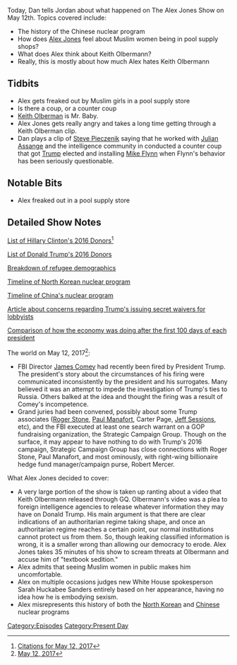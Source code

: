 {{DEFAULTSORT:
    #_EPISODE_0041:May 12, 2017
}}{{Episode
    | title           = May 12, 2017
    | caption         = Listen to this episode on [https://knowledgefight.libsyn.com/knowledge-fight-may-12-2017 Libsyn] [https://open.spotify.com/episode/2bSUtpHWt7lnnYsq3NMHeV Spotify], Read the [[Transcript/41: May 12, 2017|Unofficial Transcript]]
    | episodeNumber   = 41
    | length          = 03:40:23
    | airDate         = May 16, 2017
    | coverageDate    = May 12, 2017
    | episodeType     = [[:Category:Present Day|Present Day]]
    | appearance      = [[Steve Pieczenik]], [[Keith Olberman]], [[Sarah Huckabee Sanders]], [[Sean Spicer]]
    | oocDrop         = It isn't that Trump doesn't know how to use technology, he just doesn't trust it.
    | previousEpisode = [[40: May 10, 2017]]
    | nextEpisode     = [[Spiritual Correction]]
}}

{{Stub}}

Today, Dan tells Jordan about what happened on The Alex Jones Show on May 12th. Topics covered include:

*The history of the Chinese nuclear program
*How does [[Alex Jones]] feel about Muslim women being in pool supply shops?
*What does Alex think about Keith Olbermann?
*Really, this is mostly about how much Alex hates Keith Olbermann

==Tidbits==

*Alex gets freaked out by Muslim girls in a pool supply store
*Is there a coup, or a counter coup
*[[Keith Olberman]] is Mr. Baby.
*Alex Jones gets really angry and takes a long time getting through a Keith Olberman clip.
*Dan plays a clip of [[Steve Pieczenik]] saying that he worked with [[Julian Assange]] and the intelligence community in conducted a counter coup that got [[Donald Trump|Trump]] elected and installing [[General Michael Flynn|Mike Flynn]] when Flynn's behavior has been seriously questionable.

==Notable Bits==

*Alex freaked out in a pool supply store

==Detailed Show Notes==

[https://www.opensecrets.org/politicians/contrib.php?cid=N00000019&cycle=Career List of Hillary Clinton's 2016 Donors]<ref>[https://knowledgefight.com/research/2017/5/15/citations-for-may-12-2017 Citations for May 12, 2017]</ref>

[https://www.opensecrets.org/pres16/contributors?id=n00023864 List of Donald Trump's 2016 Donors]

[http://www.snopes.com/refugee-invaders-meme/ Breakdown of refugee demographics]

[https://web.archive.org/web/20130425162315/http://americansecurityproject.org/ASP%20Reports/Ref%200072%20-%20North%20Korea%E2%80%99s%20Nuclear%20Program%20.pdf Timeline of North Korean nuclear program]

[http://www.nti.org/media/pdfs/china_nuclear_3.pdf?_=1364257156 Timeline of China's nuclear program]

[https://www.nytimes.com/2017/05/01/us/politics/top-ethics-officer-challenges-trump-over-secret-waivers-for-ex-lobbyists.html Article about concerns regarding Trump's issuing secret waivers for lobbyists]

[http://www.marketwatch.com/story/how-the-trump-stock-market-ranks-as-he-approaches-his-100th-day-in-office-2017-04-12 Comparison of how the economy was doing after the first 100 days of each president]

The world on May 12, 2017<ref>[https://knowledgefight.com/the-past/2017/5/12/may-12-2017 May 12, 2017]</ref>:

*FBI Director [[James Comey]] had recently been fired by President Trump. The president's story about the circumstances of his firing were communicated inconsistently by the president and his surrogates. Many believed it was an attempt to impede the investigation of Trump's ties to Russia. Others balked at the idea and thought the firing was a result of Comey's incompetence.
*Grand juries had been convened, possibly about some Trump associates ([[Roger Stone]], [[Paul Manafort]], Carter Page, [[Jeff Sessions]], etc), and the FBI executed at least one search warrant on a GOP fundraising organization, the Strategic Campaign Group. Though on the surface, it may appear to have nothing to do with Trump's 2016 campaign, Strategic Campaign Group has close connections with Roger Stone, Paul Manafort, and most ominously, with right-wing billionaire hedge fund manager/campaign purse, Robert Mercer.

What Alex Jones decided to cover:

*A very large portion of the show is taken up ranting about a video that Keith Olbermann released through GQ. Olbermann's video was a plea to foreign intelligence agencies to release whatever information they may have on Donald Trump. His main argument is that there are clear indications of an authoritarian regime taking shape, and once an authoritarian regime reaches a certain point, our normal institutions cannot protect us from them. So, though leaking classified information is wrong, it is a smaller wrong than allowing our democracy to erode. Alex Jones takes 35 minutes of his show to scream threats at Olbermann and accuse him of "textbook sedition."
*Alex admits that seeing Muslim women in public makes him uncomfortable.
*Alex on multiple occasions judges new White House spokesperson Sarah Huckabee Sanders entirely based on her appearance, having no idea how he is embodying sexism.
*Alex misrepresents this history of both the [https://web.archive.org/web/20130425162315/http://americansecurityproject.org/ASP%20Reports/Ref%200072%20-%20North%20Korea%E2%80%99s%20Nuclear%20Program%20.pdf North Korean] and [http://www.atomicarchive.com/History/coldwar/page12.shtml Chinese] nuclear programs

[[Category:Episodes]]
[[Category:Present Day]]
